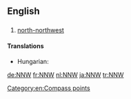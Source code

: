 ==English==

==={{abbreviation}}===
{{en-abbr}}

# [[north-northwest]]

====Translations====
{{trans-top|north-northwest}}
* Hungarian: {{t+|hu|ÉÉNy}}
{{trans-mid}}
{{trans-bottom}}

[[Category:en:Compass points]]

[[de:NNW]]
[[fr:NNW]]
[[nl:NNW]]
[[ja:NNW]]
[[tr:NNW]]